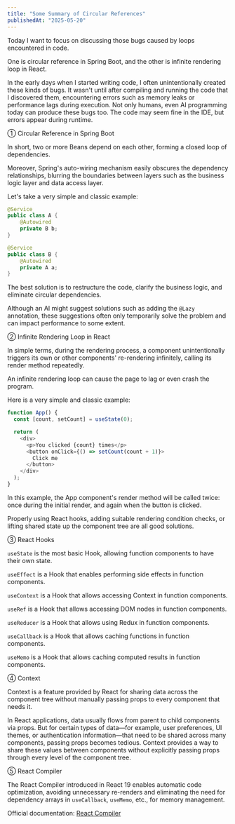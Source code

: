 ```yaml
---
title: "Some Summary of Circular References"
publishedAt: "2025-05-20"
---
```


Today I want to focus on discussing those bugs caused by loops encountered in code.

One is circular reference in Spring Boot, and the other is infinite rendering loop in React.

In the early days when I started writing code, I often unintentionally created these kinds of bugs. It wasn't until after compiling and running the code that I discovered them, encountering errors such as memory leaks or performance lags during execution. Not only humans, even AI programming today can produce these bugs too. The code may seem fine in the IDE, but errors appear during runtime.

① Circular Reference in Spring Boot

In short, two or more Beans depend on each other, forming a closed loop of dependencies.

Moreover, Spring's auto-wiring mechanism easily obscures the dependency relationships, blurring the boundaries between layers such as the business logic layer and data access layer.

Let's take a very simple and classic example:

```java
@Service
public class A {
    @Autowired
    private B b;
}

@Service
public class B {
    @Autowired
    private A a;
}
```

The best solution is to restructure the code, clarify the business logic, and eliminate circular dependencies.

Although an AI might suggest solutions such as adding the `@Lazy` annotation, these suggestions often only temporarily solve the problem and can impact performance to some extent.

② Infinite Rendering Loop in React

In simple terms, during the rendering process, a component unintentionally triggers its own or other components' re-rendering infinitely, calling its render method repeatedly.

An infinite rendering loop can cause the page to lag or even crash the program.

Here is a very simple and classic example:

```js
function App() {
  const [count, setCount] = useState(0);

  return (
    <div>
      <p>You clicked {count} times</p>
      <button onClick={() => setCount(count + 1)}>
        Click me
      </button>
    </div>
  );
}
```

In this example, the App component's render method will be called twice: once during the initial render, and again when the button is clicked.

Properly using React hooks, adding suitable rendering condition checks, or lifting shared state up the component tree are all good solutions.

③ React Hooks

`useState` is the most basic Hook, allowing function components to have their own state.

`useEffect` is a Hook that enables performing side effects in function components.

`useContext` is a Hook that allows accessing Context in function components.

`useRef` is a Hook that allows accessing DOM nodes in function components.

`useReducer` is a Hook that allows using Redux in function components.

`useCallback` is a Hook that allows caching functions in function components.

`useMemo` is a Hook that allows caching computed results in function components.

④ Context

Context is a feature provided by React for sharing data across the component tree without manually passing props to every component that needs it.

In React applications, data usually flows from parent to child components via props. But for certain types of data—for example, user preferences, UI themes, or authentication information—that need to be shared across many components, passing props becomes tedious. Context provides a way to share these values between components without explicitly passing props through every level of the component tree.

⑤ React Compiler

The React Compiler introduced in React 19 enables automatic code optimization, avoiding unnecessary re-renders and eliminating the need for dependency arrays in `useCallback`, `useMemo`, etc., for memory management.

Official documentation: [React Compiler](https://zh-hans.react.dev/learn/react-compiler)